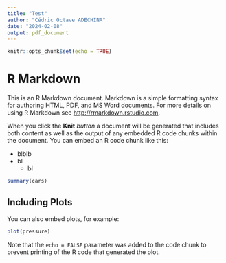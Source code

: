 ```yaml
---
title: "Test"
author: "Cédric Octave ADECHINA"
date: "2024-02-08"
output: pdf_document
---
```


```r
knitr::opts_chunk$set(echo = TRUE)
```

# R Markdown

This is an R Markdown document. Markdown is a simple formatting syntax for authoring HTML, PDF, and MS Word documents. For more details on using R Markdown see <http://rmarkdown.rstudio.com>.

When you click the **Knit** *button* a document will be generated that includes both content as well as the output of any embedded R code chunks within the document. You can embed an R code chunk like this:

* blblb
* bl
    * bl

```r
summary(cars)
```

## Including Plots

You can also embed plots, for example:

```r
plot(pressure)
```

Note that the `echo = FALSE` parameter was added to the code chunk to prevent printing of the R code that generated the plot.
